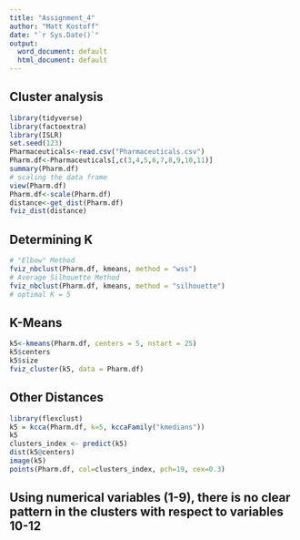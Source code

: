 ---
title: "Assignment_4"
author: "Matt Kostoff"
date: "`r Sys.Date()`"
output:
  word_document: default
  html_document: default
---

## Cluster analysis
```{r}
library(tidyverse)
library(factoextra)
library(ISLR)
set.seed(123)
Pharmaceuticals<-read.csv("Pharmaceuticals.csv")
Pharm.df<-Pharmaceuticals[,c(3,4,5,6,7,8,9,10,11)]
summary(Pharm.df)
# scaling the data frame
view(Pharm.df)
Pharm.df<-scale(Pharm.df)
distance<-get_dist(Pharm.df)
fviz_dist(distance)
```

## Determining K
```{r}
# "Elbow" Method
fviz_nbclust(Pharm.df, kmeans, method = "wss")
# Average Silhouette Method
fviz_nbclust(Pharm.df, kmeans, method = "silhouette")
# optimal K = 5
```
## K-Means
```{r}
k5<-kmeans(Pharm.df, centers = 5, nstart = 25)
k5$centers
k5$size
fviz_cluster(k5, data = Pharm.df)
```

## Other Distances
```{r}
library(flexclust)
k5 = kcca(Pharm.df, k=5, kccaFamily("kmedians"))
k5
clusters_index <- predict(k5)
dist(k5@centers)
image(k5)
points(Pharm.df, col=clusters_index, pch=19, cex=0.3)
```

## Using numerical variables (1-9), there is no clear pattern in the clusters with respect to variables 10-12

